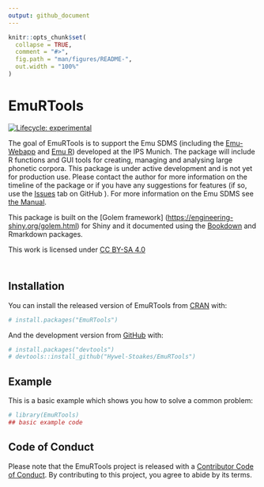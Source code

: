 ```yaml
---
output: github_document
---
```


<!-- README.md is generated from README.Rmd. Please edit that file -->

```r
knitr::opts_chunk$set(
  collapse = TRUE,
  comment = "#>",
  fig.path = "man/figures/README-",
  out.width = "100%"
)
```

# EmuRTools

<!-- badges: start -->

[![Lifecycle: experimental](https://img.shields.io/badge/lifecycle-experimental-orange.svg)](https://www.tidyverse.org/lifecycle/#experimental)

<!-- badges: end -->

The goal of EmuRTools is to support the Emu SDMS (including the [Emu-Webapp](https://github.com/IPS-LMU/EMU-webApp/) and [Emu R](https://github.com/IPS-LMU/emuR/)) developed at the IPS Munich. The package will include R functions and GUI tools for creating, managing and analysing large phonetic corpora. This package is under active development and is not yet for production use. Please contact the author for more information on the timeline of the package or if you have any suggestions for features (if so, use the [Issues](https://github.com/Hywel-Stoakes/EmuRTools/issues) tab on GitHub ). For more information on the Emu SDMS see [the Manual](https://ips-lmu.github.io/The-EMU-SDMS-Manual/).

This package is built on the [Golem framework] (<https://engineering-shiny.org/golem.html>) for Shiny and it documented using the [Bookdown](https://bookdown.org) and Rmarkdown packages.

<p xmlns:dct="http://purl.org/dc/terms/" xmlns:cc="http://creativecommons.org/ns#" class="license-text">This work is licensed under <a rel="license" href="https://creativecommons.org/licenses/by-sa/4.0">CC BY-SA 4.0</p>

<p><img style="height:10px!important;margin-left:3px;vertical-align:text-bottom;" src="https://mirrors.creativecommons.org/presskit/icons/cc.svg?ref=chooser-v1" /><img style="height:10px!important;margin-left:3px;vertical-align:text-bottom;" src="https://mirrors.creativecommons.org/presskit/icons/by.svg?ref=chooser-v1" /><img style="height:10px!important;margin-left:3px;vertical-align:text-bottom;" src="https://mirrors.creativecommons.org/presskit/icons/sa.svg?ref=chooser-v1" /></a></p>

## Installation

You can install the released version of EmuRTools from [CRAN](https://CRAN.R-project.org) with:

``` r
# install.packages("EmuRTools")
```

And the development version from [GitHub](https://github.com/) with:

``` r
# install.packages("devtools")
# devtools::install_github("Hywel-Stoakes/EmuRTools")
```

## Example

This is a basic example which shows you how to solve a common problem:

```r
# library(EmuRTools)
## basic example code
```

## Code of Conduct

Please note that the EmuRTools project is released with a [Contributor Code of Conduct](https://contributor-covenant.org/version/2/0/CODE_OF_CONDUCT.html). By contributing to this project, you agree to abide by its terms.
